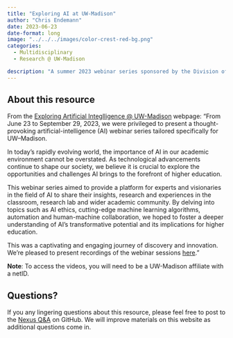 ```yaml
---
title: "Exploring AI at UW-Madison"
author: "Chris Endemann"
date: 2023-06-23
date-format: long
image: "../../../images/color-crest-red-bg.png"
categories:
  - Multidisciplinary
  - Research @ UW-Madison

description: "A summer 2023 webinar series sponsored by the Division of Information Technology and the Data Science Institute."
---
```

## About this resource
From the [Exploring Artificial Integlligence @ UW-Madison](https://it.wisc.edu/exploring-artificial-intelligence-uw-madison/) webpage: 
"From June 23 to September 29, 2023, we were privileged to present a thought-provoking artificial-intelligence (AI) webinar series tailored specifically for UW–Madison.

In today’s rapidly evolving world, the importance of AI in our academic environment cannot be overstated. As technological advancements continue to shape our society, we believe it is crucial to explore the opportunities and challenges AI brings to the forefront of higher education.

This webinar series aimed to provide a platform for experts and visionaries in the field of AI to share their insights, research and experiences in the classroom, research lab and wider academic community. By delving into topics such as AI ethics, cutting-edge machine learning algorithms, automation and human-machine collaboration, we hoped to foster a deeper understanding of AI’s transformative potential and its implications for higher education.

This was a captivating and engaging journey of discovery and innovation. We’re pleased to present recordings of the webinar sessions [here](https://it.wisc.edu/exploring-artificial-intelligence-uw-madison/)."

**Note**: To access the videos, you will need to be a UW-Madison affiliate with a netID.

## Questions?
If you any lingering questions about this resource, please feel free to post to the [Nexus Q&A](https://github.com/UW-Madison-DataScience/ML-X-Nexus/discussions/categories/q-a) on GitHub. We will improve materials on this website as additional questions come in.
